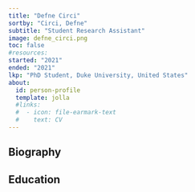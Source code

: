 ```yaml
---
title: "Defne Circi"
sortby: "Circi, Defne"
subtitle: "Student Research Assistant"
image: defne_circi.png
toc: false
#resources: 
started: "2021"
ended: "2021"
lkp: "PhD Student, Duke University, United States"
about:
  id: person-profile
  template: jolla
  #links:
  #  - icon: file-earmark-text
  #    text: CV
---
```


:::{#person-profile}
:::

## Biography

## Education